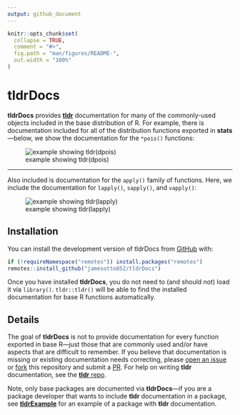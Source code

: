 ```yaml
---
output: github_document
---
```


<!-- README.md is generated from README.Rmd. Please edit that file -->

```r
knitr::opts_chunk$set(
  collapse = TRUE,
  comment = "#>",
  fig.path = "man/figures/README-",
  out.width = "100%"
)
```

# tldrDocs

<!-- badges: start -->
<!-- badges: end -->

**tldrDocs** provides [**tldr**](https://github.com/jamesotto852/tldr) documentation for many of the commonly-used objects included in the base distribution of R.
For example, there is documentation included for all of the distribution functions exported in **stats**---below,
we show the documentation for the `*pois()` functions:

![example showing tldr(dpois)](man/README-assets/dpois-ex.png)

***

Also included is documentation for the `apply()` family of functions. 
Here, we include the documentation for `lapply()`, `sapply()`, and `vapply()`:

![example showing tldr(lapply)](man/README-assets/lapply-ex.png)

## Installation

You can install the development version of tldrDocs from [GitHub](https://github.com/) with:

``` r
if (!requireNamespace("remotes")) install.packages("remotes")
remotes::install_github("jamesotto852/tldrDocs")
```

Once you have installed **tldrDocs**, you do not need to (and should not) load it via `library()`.
`tldr::tldr()` will be able to find the installed documentation for base R functions automatically.

## Details

The goal of **tldrDocs** is not to provide documentation for every function exported in base R---just
those that are commonly used and/or have aspects that are difficult to remember. 
If you believe that documentation is missing or existing documentation needs correcting,
please [open an issue](https://github.com/jamesotto852/tldrDocs/issues/new/choose) or [fork](https://help.github.com/articles/fork-a-repo/) this repository and submit a [PR](https://help.github.com/articles/creating-a-pull-request/).
For help on writing **tldr** documentation, see the [**tldr** repo](https://github.com/tidyverse/tldr).

Note, only base packages are documented via **tldrDocs**---if
you are a package developer that wants to include **tldr** documentation in a package,
see [**tldrExample**](https://github.com/tidyverse/tldr) for an example of a package with **tldr** documentation.



